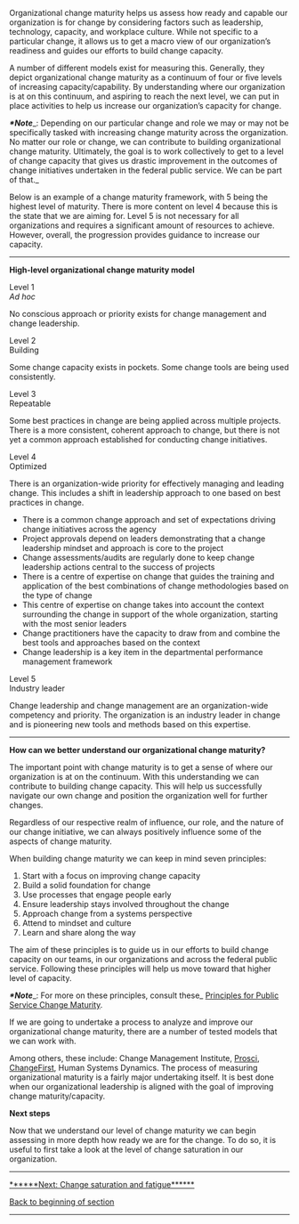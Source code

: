 Organizational change maturity helps us assess how ready and capable our organization is for change by considering factors such as leadership, technology, capacity, and workplace culture. While not specific to a particular change, it allows us to get a macro view of our organization’s readiness and guides our efforts to build change capacity.

A number of different models exist for measuring this. Generally, they depict organizational change maturity as a continuum of four or five levels of increasing capacity/capability. By understanding where our organization is at on this continuum, and aspiring to reach the next level, we can put in place activities to help us increase our organization’s capacity for change.

'''''*Note'''''_: Depending on our particular change and role we may or may not be specifically tasked with increasing change maturity across the organization. No matter our role or change, we can contribute to building organizational change maturity. Ultimately, the goal is to work collectively to get to a level of change capacity that gives us drastic improvement in the outcomes of change initiatives undertaken in the federal public service. We can be part of that._

Below is an example of a change maturity framework, with 5 being the highest level of maturity. There is more content on level 4 because this is the state that we are aiming for. Level 5 is not necessary for all organizations and requires a significant amount of resources to achieve. However, overall, the progression provides guidance to increase our capacity.


-----

'''High-level organizational change maturity model'''

Level 1<br />
''Ad hoc''

No conscious approach or priority exists for change management and change leadership.

Level 2<br />
Building

Some change capacity exists in pockets. Some change tools are being used consistently.

Level 3<br />
Repeatable

Some best practices in change are being applied across multiple projects. There is a more consistent, coherent approach to change, but there is not yet a common approach established for conducting change initiatives.

Level 4<br />
Optimized

There is an organization-wide priority for effectively managing and leading change. This includes a shift in leadership approach to one based on best practices in change.

* There is a common change approach and set of expectations driving change initiatives across the agency
* Project approvals depend on leaders demonstrating that a change leadership mindset and approach is core to the project
* Change assessments/audits are regularly done to keep change leadership actions central to the success of projects
* There is a centre of expertise on change that guides the training and application of the best combinations of change methodologies based on the type of change
* This centre of expertise on change takes into account the context surrounding the change in support of the whole organization, starting with the most senior leaders
* Change practitioners have the capacity to draw from and combine the best tools and approaches based on the context
* Change leadership is a key item in the departmental performance management framework

Level 5<br />
Industry leader

Change leadership and change management are an organization-wide competency and priority. The organization is an industry leader in change and is pioneering new tools and methods based on this expertise.


-----

'''How can we better understand our organizational change maturity?'''

The important point with change maturity is to get a sense of where our organization is at on the continuum. With this understanding we can contribute to building change capacity. This will help us successfully navigate our own change and position the organization well for further changes.

Regardless of our respective realm of influence, our role, and the nature of our change initiative, we can always positively influence some of the aspects of change maturity.

When building change maturity we can keep in mind seven principles:

# Start with a focus on improving change capacity
# Build a solid foundation for change
# Use processes that engage people early
# Ensure leadership stays involved throughout the change
# Approach change from a systems perspective
# Attend to mindset and culture
# Learn and share along the way

The aim of these principles is to guide us in our efforts to build change capacity on our teams, in our organizations and across the federal public service. Following these principles will help us move toward that higher level of capacity.

'''''*Note'''''_: For more on these principles, consult these_ [https://articles.alpha.canada.ca/uploads/sites/46/2023/03/PRINCIPLES_FOR_PUBLIC_SERVICE_CHANGE_MATURITY.pdf Principles for Public Service Change Maturity].

If we are going to undertake a process to analyze and improve our organizational change maturity, there are a number of tested models that we can work with.

Among others, these include: Change Management Institute, [https://www.prosci.com/resources/articles/change-management-maturity-model Prosci], [https://blog.changefirst.com/change-maturity-effectively-baselining-your-enterprise-change-management-strategy ChangeFirst], Human Systems Dynamics. The process of measuring organizational maturity is a fairly major undertaking itself. It is best done when our organizational leadership is aligned with the goal of improving change maturity/capacity.

'''Next steps'''

Now that we understand our level of change maturity we can begin assessing in more depth how ready we are for the change. To do so, it is useful to first take a look at the level of change saturation in our organization.


-----

[https://articles.alpha.canada.ca/framework-for-leading-change/change-saturation-and-fatigue/ ******Next: Change saturation and fatigue******]

[https://articles.alpha.canada.ca/framework-for-leading-change/capacity-readiness-and-impact/ Back to beginning of section]


-----
